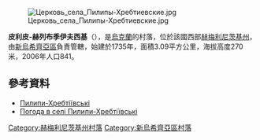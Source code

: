 {{coord|48|42|23|N|27|12|56|E|scale:100000|display=title}}

[[Image:Церковь_села_Пилипы-Хребтиевские.jpg|thumb]]

'''皮利皮-赫列布季伊夫西基'''（{{lang-uk|Пилипи-Хребтіївські}}），是[[烏克蘭|烏克蘭]]的村落，位於該國西部[[赫梅利尼茨基州|赫梅利尼茨基州]]，由[[新烏希齊亞區|新烏希齊亞區]]負責管轄，始建於1735年，面積3.09平方公里，海拔高度270米，2006年人口841。

==參考資料==
* [http://w1.c1.rada.gov.ua/pls/z7503/A005?rdat1=23.06.2015&rf7571=43672 Пилипи-Хребтіївські]
* [http://weather.in.ua/ua/hmel'nickaja/20341 Погода в селі Пилипи-Хребтіївські]{{Wayback|url=http://weather.in.ua/ua/hmel%27nickaja/20341 |date=20111220073949 }}

{{DEFAULTSORT:Пилипи-Хребтіївські}}
[[Category:赫梅利尼茨基州村落|Category:赫梅利尼茨基州村落]]
[[Category:新烏希齊亞區村落|Category:新烏希齊亞區村落]]


{{Khmelnytskyi-geo-stub}}